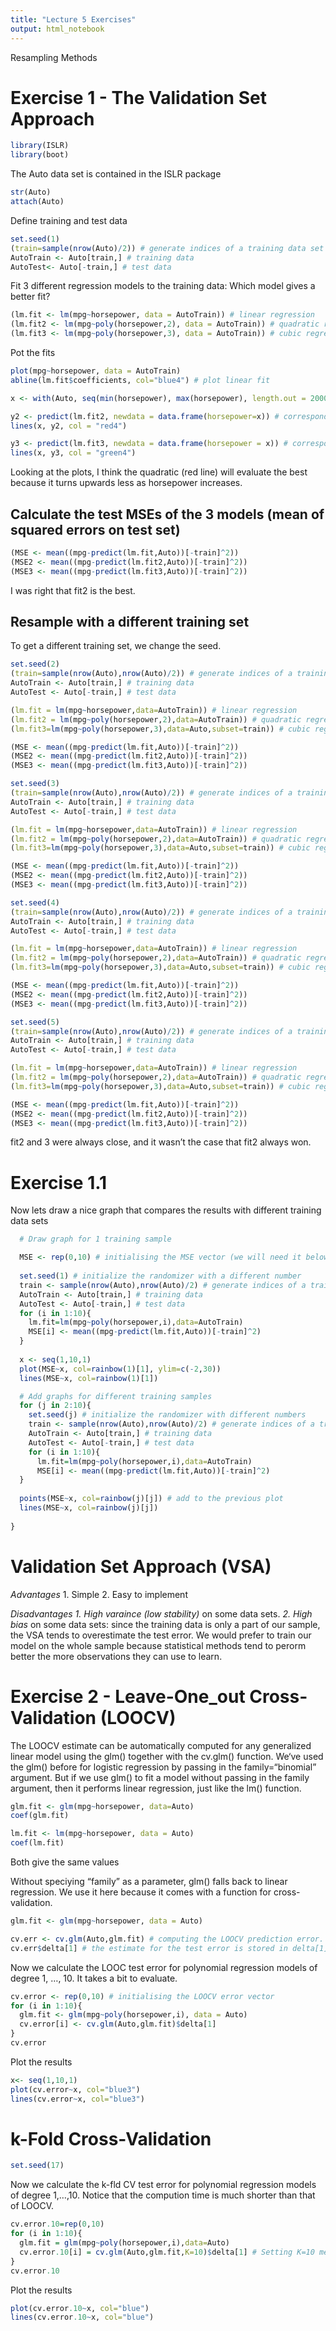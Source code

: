 ```yaml
---
title: "Lecture 5 Exercises"
output: html_notebook
---
```


Resampling Methods

# Exercise 1 - The Validation Set Approach

```r
library(ISLR)
library(boot)
```

The Auto data set is contained in the ISLR package
```r
str(Auto)
attach(Auto)
```
Define training and test data
```r
set.seed(1)
(train=sample(nrow(Auto)/2)) # generate indices of a training data set by random sampling half of the observation indices of Auto
AutoTrain <- Auto[train,] # training data
AutoTest<- Auto[-train,] # test data
```
Fit 3 different regression models to the training data: Which model gives a better fit?

```r
(lm.fit <- lm(mpg~horsepower, data = AutoTrain)) # linear regression
(lm.fit2 <- lm(mpg~poly(horsepower,2), data = AutoTrain)) # quadratic regression
(lm.fit3 <- lm(mpg~poly(horsepower,3), data = AutoTrain)) # cubic regression
```

Pot the fits
```r
plot(mpg~horsepower, data = AutoTrain)
abline(lm.fit$coefficients, col="blue4") # plot linear fit

x <- with(Auto, seq(min(horsepower), max(horsepower), length.out = 2000)) # define x values to plot polynomial fits

y2 <- predict(lm.fit2, newdata = data.frame(horsepower=x)) # corresponding predicted values
lines(x, y2, col = "red4")

y3 <- predict(lm.fit3, newdata = data.frame(horsepower = x)) # corresponding predicted values
lines(x, y3, col = "green4")
```

Looking at the plots, I think the quadratic (red line) will evaluate the best because it turns upwards less as horsepower increases.

## Calculate the test MSEs of the 3 models (mean of squared errors on test set)
```r
(MSE <- mean((mpg-predict(lm.fit,Auto))[-train]^2)) 
(MSE2 <- mean((mpg-predict(lm.fit2,Auto))[-train]^2)) 
(MSE3 <- mean((mpg-predict(lm.fit3,Auto))[-train]^2))
```
I was right that fit2 is the best.

## Resample with a different training set
To get a different training set, we change the seed.

```r
set.seed(2)
(train=sample(nrow(Auto),nrow(Auto)/2)) # generate indices of a training data set by random sampling half of the observation indices of Auto 
AutoTrain <- Auto[train,] # training data 
AutoTest <- Auto[-train,] # test data

(lm.fit = lm(mpg~horsepower,data=AutoTrain)) # linear regression
(lm.fit2 = lm(mpg~poly(horsepower,2),data=AutoTrain)) # quadratic regression
(lm.fit3=lm(mpg~poly(horsepower,3),data=Auto,subset=train)) # cubic regression

(MSE <- mean((mpg-predict(lm.fit,Auto))[-train]^2)) 
(MSE2 <- mean((mpg-predict(lm.fit2,Auto))[-train]^2)) 
(MSE3 <- mean((mpg-predict(lm.fit3,Auto))[-train]^2))

```

```r
set.seed(3)
(train=sample(nrow(Auto),nrow(Auto)/2)) # generate indices of a training data set by random sampling half of the observation indices of Auto 
AutoTrain <- Auto[train,] # training data 
AutoTest <- Auto[-train,] # test data

(lm.fit = lm(mpg~horsepower,data=AutoTrain)) # linear regression
(lm.fit2 = lm(mpg~poly(horsepower,2),data=AutoTrain)) # quadratic regression
(lm.fit3=lm(mpg~poly(horsepower,3),data=Auto,subset=train)) # cubic regression

(MSE <- mean((mpg-predict(lm.fit,Auto))[-train]^2)) 
(MSE2 <- mean((mpg-predict(lm.fit2,Auto))[-train]^2)) 
(MSE3 <- mean((mpg-predict(lm.fit3,Auto))[-train]^2))

```

```r
set.seed(4)
(train=sample(nrow(Auto),nrow(Auto)/2)) # generate indices of a training data set by random sampling half of the observation indices of Auto 
AutoTrain <- Auto[train,] # training data 
AutoTest <- Auto[-train,] # test data

(lm.fit = lm(mpg~horsepower,data=AutoTrain)) # linear regression
(lm.fit2 = lm(mpg~poly(horsepower,2),data=AutoTrain)) # quadratic regression
(lm.fit3=lm(mpg~poly(horsepower,3),data=Auto,subset=train)) # cubic regression

(MSE <- mean((mpg-predict(lm.fit,Auto))[-train]^2)) 
(MSE2 <- mean((mpg-predict(lm.fit2,Auto))[-train]^2)) 
(MSE3 <- mean((mpg-predict(lm.fit3,Auto))[-train]^2))

```

```r
set.seed(5)
(train=sample(nrow(Auto),nrow(Auto)/2)) # generate indices of a training data set by random sampling half of the observation indices of Auto 
AutoTrain <- Auto[train,] # training data 
AutoTest <- Auto[-train,] # test data

(lm.fit = lm(mpg~horsepower,data=AutoTrain)) # linear regression
(lm.fit2 = lm(mpg~poly(horsepower,2),data=AutoTrain)) # quadratic regression
(lm.fit3=lm(mpg~poly(horsepower,3),data=Auto,subset=train)) # cubic regression

(MSE <- mean((mpg-predict(lm.fit,Auto))[-train]^2)) 
(MSE2 <- mean((mpg-predict(lm.fit2,Auto))[-train]^2)) 
(MSE3 <- mean((mpg-predict(lm.fit3,Auto))[-train]^2))

```

fit2 and 3 were always close, and it wasn't the case that fit2 always won.

# Exercise 1.1

Now lets draw a nice graph that compares the results with different training data sets

```r
  # Draw graph for 1 training sample

  MSE <- rep(0,10) # initialising the MSE vector (we will need it below when we add )
  
  set.seed(1) # initialize the randomizer with a different number
  train <- sample(nrow(Auto),nrow(Auto)/2) # generate indices of a training data set by random sampling half of the observation indices of Auto 
  AutoTrain <- Auto[train,] # training data 
  AutoTest <- Auto[-train,] # test data
  for (i in 1:10){
    lm.fit=lm(mpg~poly(horsepower,i),data=AutoTrain)
    MSE[i] <- mean((mpg-predict(lm.fit,Auto))[-train]^2)
  }
  
  x <- seq(1,10,1)
  plot(MSE~x, col=rainbow(1)[1], ylim=c(-2,30))
  lines(MSE~x, col=rainbow(1)[1])

  # Add graphs for different training samples
  for (j in 2:10){
    set.seed(j) # initialize the randomizer with different numbers
    train <- sample(nrow(Auto),nrow(Auto)/2) # generate indices of a training data set by random sampling half of the observation indices of Auto 
    AutoTrain <- Auto[train,] # training data 
    AutoTest <- Auto[-train,] # test data
    for (i in 1:10){
      lm.fit=lm(mpg~poly(horsepower,i),data=AutoTrain)
      MSE[i] <- mean((mpg-predict(lm.fit,Auto))[-train]^2)
  }
  
  points(MSE~x, col=rainbow(j)[j]) # add to the previous plot
  lines(MSE~x, col=rainbow(j)[j])
  
}
```

# Validation Set Approach (VSA)

*Advantages*
1.  Simple
2.  Easy to implement

*Disadvantages*
*1.  High varaince (low stability)* on some data sets.
*2.  High bias* on some data sets: since the training data is only a part of our sample, the VSA tends to overestimate the test error. We would prefer to train our model on the whole sample because statistical methods tend to perorm better the more observations they can use to learn.

# Exercise 2 - Leave-One_out Cross-Validation (LOOCV)

The LOOCV estimate can be automatically computed for any generalized linear model using the glm() together with the cv.glm() function. We‘ve used the glm() before for logistic regression by passing in the family="binomial" argument. But if we use glm() to fit a model without passing in the family argument, then it performs linear regression, just like the lm() function. 

```r
glm.fit <- glm(mpg~horsepower, data=Auto)
coef(glm.fit)

lm.fit <- lm(mpg~horsepower, data = Auto)
coef(lm.fit)
```
Both give the same values

Without speciying "family" as a parameter, glm() falls back to linear regression.
We use it here because it comes with a function for cross-validation.
```r
glm.fit <- glm(mpg~horsepower, data = Auto)

cv.err <- cv.glm(Auto,glm.fit) # computing the LOOCV prediction error. If we don't set the parameter K, cv.glm defaults to LOOCV
cv.err$delta[1] # the estimate for the test error is stored in delta[1]
```

Now we calculate the LOOC test error for polynomial regression models of degree 1, ..., 10.
It takes a bit to evaluate.
```r
cv.error <- rep(0,10) # initialising the LOOCV error vector
for (i in 1:10){
  glm.fit <- glm(mpg~poly(horsepower,i), data = Auto)
  cv.error[i] <- cv.glm(Auto,glm.fit)$delta[1]
}
cv.error
```

Plot the results
```r
x<- seq(1,10,1)
plot(cv.error~x, col="blue3")
lines(cv.error~x, col="blue3")
```

# k-Fold Cross-Validation

```r
set.seed(17)
```

Now we calculate the k-fld CV test error for polynomial regression models of degree 1,...,10.
Notice that the compution time is much shorter than that of LOOCV.
```r
cv.error.10=rep(0,10)
for (i in 1:10){
  glm.fit = glm(mpg~poly(horsepower,i),data=Auto)
  cv.error.10[i] = cv.glm(Auto,glm.fit,K=10)$delta[1] # Setting K=10 means 10-fold CV
}
cv.error.10
```
Plot the results
```r
plot(cv.error.10~x, col="blue")
lines(cv.error.10~x, col="blue")
```
